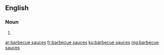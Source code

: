 ==English==

===Noun===
{{head|en}}

# {{plural of|barbecue sauce}}

[[ar:barbecue sauces]]
[[fr:barbecue sauces]]
[[ku:barbecue sauces]]
[[mg:barbecue sauces]]